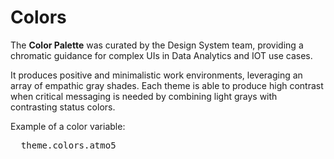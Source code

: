 
<Meta title="Foundation/Colors" />

# Colors

The **Color Palette** was curated by the Design System team, providing a chromatic guidance for complex UIs in Data Analytics and IOT use cases.

It produces positive and minimalistic work environments, leveraging an array of empathic gray shades. Each theme is able to produce high contrast when critical messaging is needed by combining light grays with contrasting status colors.

Example of a color variable:

<pre
  style={{
    border: `1px solid ${theme.colors.atmo4}`,
    backgroundColor: theme.colors.atmo1,
    padding: 20,
    borderRadius: theme.radii.sm,
    boxShadow: theme.shadows.sm,
    fontSize: 12,
  }}
>
  theme.colors.atmo5
</pre>

<Story name="Main">
  <Colors />
</Story>
